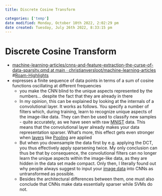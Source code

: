 ```yaml
---
title: Discrete Cosine Transform

categories: ['temp']
date modified: Monday, October 10th 2022, 2:02:29 pm
date created: Tuesday, July 26th 2022, 8:33:15 pm
---
```


# Discrete Cosine Transform
- [machine-learning-articles/cnns-and-feature-extraction-the-curse-of-data-sparsity.qmd at main · christianversloot/machine-learning-articles](https://github.com/christianversloot/machine-learning-articles/blob/main/cnns-and-feature-extraction-the-curse-of-data-sparsity.qmd) #[Roam-Highlights](Roam-Highlights)
- expresses a finite sequence of data points in terms of a sum of cosine functions oscillating at different frequencies
	- you make the CNN blind to the unique aspects represented by the numbers… despite the fact that they are already in there
	- In my opinion, this can be explained by looking at the internals of a convolutional layer. It works as follows. You specify a number of filters which, during training, learn to recognize unique aspects of the image-like data. They can then be used to classify new samples - quite accurately, as we have seen with raw [MNIST](MNIST.qmd) data. This means that the convolutional layer already makes your data representation sparser. What's more, this effect gets even stronger when [layers](Layers.qmd) like [Pooling](Pooling.qmd) are applied
	- But when you downsample the data first by e.g. applying the DCT, you thus effectively apply sparsening twice. My only conclusion can thus be that by consequence, the convolutional filters can no longer learn the unique aspects within the image-like data, as they are hidden in the data set made compact. Only then, I literally found out why people always suggest to input your [image data](Image%20Data.qmd) into CNNs as untransformed as possible.
	- Besides the architectural differences between them, one must also conclude that CNNs make data essentially sparser while SVMs do not.



